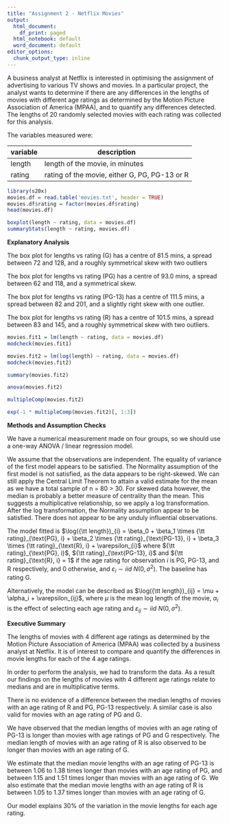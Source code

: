 ```yaml
---
title: "Assignment 2 - Netflix Movies"
output:
  html_document:
    df_print: paged
  html_notebook: default
  word_document: default
editor_options:
  chunk_output_type: inline
---
```


A business analyst at Netflix is interested in optimising the assignment of advertising to various TV shows and movies. In a particular project, the analyst wants to determine if there are any differences in the lengths of movies with different age ratings as determined by the Motion Picture Association of America (MPAA), and to quantify any differences detected. The lengths of 20 randomly selected movies with each rating was collected for this analysis.

The variables measured were:

variable | description
---------|----------------
 length  | length of the movie, in minutes
 rating  | rating of the movie, either G, PG, PG-13 or R

```r
library(s20x)
movies.df = read.table('movies.txt', header = TRUE)
movies.df$rating = factor(movies.df$rating)
head(movies.df)
```

```r
boxplot(length ~ rating, data = movies.df)
summaryStats(length ~ rating, movies.df)
```

**Explanatory Analysis**

The box plot for lengths vs rating (G) has a centre of 81.5 mins, a spread between 72 and 128, and a roughly symmetrical skew with two outliers

The box plot for lengths vs rating (PG) has a centre of 93.0 mins, a spread between 62 and 118, and a symmetrical skew.

The box plot for lengths vs rating (PG-13) has a centre of 111.5 mins, a spread between 82 and 201, and a slightly right skew with one outlier.

The box plot for lengths vs rating (R) has a centre of 101.5 mins, a spread between 83 and 145, and a roughly symmetrical skew with two outliers.

```r
movies.fit1 = lm(length ~ rating, data = movies.df)
modcheck(movies.fit1)
```
```r
movies.fit2 = lm(log(length) ~ rating, data = movies.df)
modcheck(movies.fit2)
```
```r
summary(movies.fit2)
```
```r
anova(movies.fit2)
```
```r
multipleComp(movies.fit2)
```
```r
exp(-1 * multipleComp(movies.fit2)[, 1:3])
```
**Methods and Assumption Checks**

We have a numerical measurement made on four groups, so we should use a one-way ANOVA / linear regression model.

We assume that the observations are independent. The equality of variance of the first model appears to be satisfied. The Normality assumption of the first model is not satisfied, as the data appears to be right-skewed. We can still apply the Central Limit Theorem to attain a valid estimate for the mean as we have a total sample of n = 80 > 30. For skewed data however, the median is probably a better measure of centrality than the mean. This suggests a multiplicative relationship, so we apply a log transformation. After the log transformation, the Normality assumption appear to be satisfied. There does not appear to be any unduly influential observations. 

The model fitted is $\log({\tt length})_{i} = \beta_0 + \beta_1 \times {\tt rating}_{\text{PG}, i} + \beta_2 \times {\tt rating}_{\text{PG-13}, i} + \beta_3 \times {\tt rating}_{\text{R}, i} + \varepsilon_{i}$ where ${\tt rating}_{\text{PG}, i}$, ${\tt rating}_{\text{PG-13}, i}$ and ${\tt rating}_{\text{R}, i} = 1$ if the age rating for observation $i$ is PG, PG-13, and R respectively, and 0 otherwise, and $\varepsilon_i \sim iid~ N(0, \sigma^2)$. The baseline has rating G.

Alternatively, the model can be described as $\log({\tt length})_{ij} = \mu + \alpha_i + \varepsilon_{ij}$, where $\mu$ is the mean log length of the movie, $\alpha_i$ is the effect of selecting each age rating and $\varepsilon_{ij} \sim iid~ N(0, \sigma^2)$.

**Executive Summary**

The lengths of movies with 4 different age ratings as determined by the Motion Picture Association of America (MPAA) was collected by a business analyst at Netflix. It is of interest to compare and quantify the differences in movie lengths for each of the 4 age ratings.

In order to perform the analysis, we had to transform the data. As a result our findings on the lengths of movies with 4 different age ratings relate to medians and are in multiplicative terms.

There is no evidence of a difference between the median lengths of movies with an age rating of R and PG, PG-13 respectively. A similar case is also valid for movies with an age rating of PG and G.

We have observed that the median lengths of movies with an age rating of PG-13 is longer than movies with age ratings of PG and G respectively. The median length of movies with an age rating of R is also observed to be longer than movies with an age rating of G.

We estimate that the median movie lengths with an age rating of PG-13 is between 1.06 to 1.38 times longer than movies with an age rating of PG, and between 1.15 and 1.51 times longer than movies with an age rating of G. We also estimate that the median movie lengths with an age rating of R is between 1.05 to 1.37 times longer than movies with an age rating of G.

Our model explains 30% of the variation in the movie lengths for each age rating.